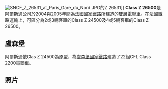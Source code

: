 {{Rough translation|time=2020-11-04T18:54:32+00:00}}
[[File:SNCF_Z_26531_at_Paris_Gare_du_Nord.JPG|thumb]]的Z 26531]]
'''Class Z 26500'''是[[阿爾斯通|阿爾斯通]]公司於2004與2005年間為[[法國國家鐵路|法國國家鐵路]]所建造的雙層[[電聯車|電聯車]]。在法國鐵路運輸上，可區分為2或3輛客車的Class Z 24500及4或5輛客車的Class Z 26500。

==盧森堡==
阿爾斯通依Clas Z 24500為原型，為[[盧森堡國家鐵路|盧森堡國家鐵路]]建造了22組CFL Class 2200電聯車。

==照片==
{{gallery
|Image:SNCF Class Z 26500.JPG|兩輛雙層電車組停靠於[[杜埃站|杜埃站]]
|Image:Un Gières - Lyon quittant Échirolles.JPG|靠近[[格勒諾布爾|格勒諾布爾]]一輛開往[[里昂|里昂]]的[[法国大区公共交通|法國大區公共運輸]]列車
|File:Coradia Duplex Ter.jpg|兩輛分屬於[[法國國家鐵路|法國國家鐵路]]與[[盧森堡國家鐵路|盧森堡國家鐵路]]的列車停靠於[[盧森堡車站|盧森堡車站]]
|title=}}